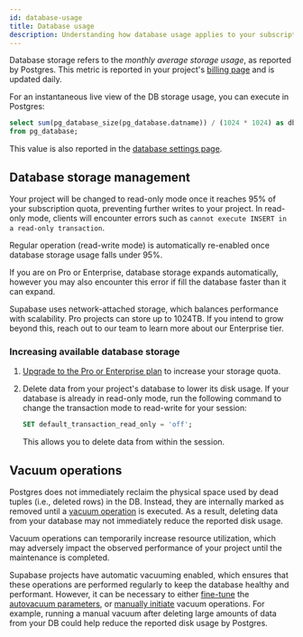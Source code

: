 ```yaml
---
id: database-usage
title: Database usage
description: Understanding how database usage applies to your subscription.
---
```


Database storage refers to the _monthly average storage usage_, as reported by Postgres. This metric is reported in your project's [billing page](https://app.supabase.com/project/_/settings/billing) and is updated daily.

For an instantaneous live view of the DB storage usage, you can execute in Postgres:

```sql
select sum(pg_database_size(pg_database.datname)) / (1024 * 1024) as db_size_mb
from pg_database;
```

This value is also reported in the [database settings page](https://app.supabase.com/project/_/settings/database).

## Database storage management

Your project will be changed to read-only mode once it reaches 95% of your subscription quota, preventing further writes to your project.
In read-only mode, clients will encounter errors such as `cannot execute INSERT in a read-only transaction`.

Regular operation (read-write mode) is automatically re-enabled once database storage usage falls under 95%.

If you are on Pro or Enterprise, database storage expands automatically, however you may also encounter this error if fill the database faster than it can expand.

Supabase uses network-attached storage, which balances performance with scalability. Pro projects can store up to 1024TB.
If you intend to grow beyond this, reach out to our team to learn more about our Enterprise tier.

### Increasing available database storage

1. [Upgrade to the Pro or Enterprise plan](https://app.supabase.com/project/_/settings/billing) to increase your storage quota.

2. Delete data from your project's database to lower its disk usage. If your database is already in read-only mode, run the following command to change the transaction mode to read-write for your session:

   ```sql
   SET default_transaction_read_only = 'off';
   ```

   This allows you to delete data from within the session.

## Vacuum operations

Postgres does not immediately reclaim the physical space used by dead tuples (i.e., deleted rows) in the DB. Instead, they are internally marked as removed until a [vacuum operation](https://www.postgresql.org/docs/current/routine-vacuuming.html) is executed.
As a result, deleting data from your database may not immediately reduce the reported disk usage.

<Admonition type="note">

Vacuum operations can temporarily increase resource utilization, which may adversely impact the observed performance of your project until the maintenance is completed.

</Admonition>

Supabase projects have automatic vacuuming enabled, which ensures that these operations are performed regularly to keep the database healthy and performant.
However, it can be necessary to either [fine-tune](https://www.percona.com/blog/2018/08/10/tuning-autovacuum-in-postgresql-and-autovacuum-internals/)
the [autovacuum parameters](https://www.enterprisedb.com/blog/postgresql-vacuum-and-analyze-best-practice-tips),
or [manually initiate](https://www.postgresql.org/docs/current/sql-vacuum.html) vacuum operations.
For example, running a manual vacuum after deleting large amounts of data from your DB could help reduce the reported disk usage by Postgres.
